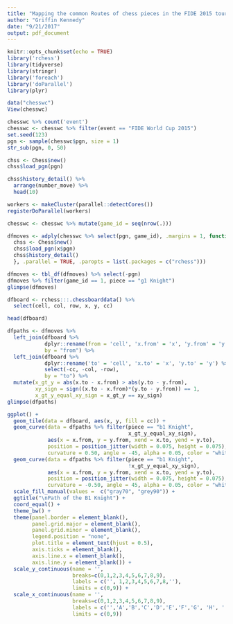 ```yaml
---
title: "Mapping the common Routes of chess pieces in the FIDE 2015 tournament"
author: "Griffin Kennedy"
date: "9/21/2017"
output: pdf_document
---
```


```r
knitr::opts_chunk$set(echo = TRUE)
library('rchess')
library(tidyverse)
library(stringr)
library('foreach')
library('doParallel')
library(plyr)
```


```r
data("chesswc")
View(chesswc)
```

```r
chesswc %>% count('event')
chesswc <- chesswc %>% filter(event == "FIDE World Cup 2015")
set.seed(123)
pgn <- sample(chesswc$pgn, size = 1)
str_sub(pgn, 0, 50)
```

```r
chss <- Chess$new()
chss$load_pgn(pgn)

chss$history_detail() %>%
  arrange(number_move) %>% 
  head(10)
```

```r
workers <- makeCluster(parallel::detectCores())
registerDoParallel(workers)

chesswc <- chesswc %>% mutate(game_id = seq(nrow(.)))

dfmoves <- adply(chesswc %>% select(pgn, game_id), .margins = 1, function(x){
  chss <- Chess$new()
  chss$load_pgn(x$pgn)
  chss$history_detail()
  }, .parallel = TRUE, .paropts = list(.packages = c("rchess")))

dfmoves <- tbl_df(dfmoves) %>% select(-pgn)
dfmoves %>% filter(game_id == 1, piece == "g1 Knight")
glimpse(dfmoves)
```

```r
dfboard <- rchess:::.chessboarddata() %>%
  select(cell, col, row, x, y, cc)

head(dfboard)
```

```r
dfpaths <- dfmoves %>%
  left_join(dfboard %>% 
            dplyr::rename(from = 'cell', 'x.from' = 'x', 'y.from' = 'y'),
            by = "from") %>%
  left_join(dfboard %>% 
            dplyr::rename('to' = 'cell', 'x.to' = 'x', 'y.to' = 'y') %>%
            select(-cc, -col, -row),
            by = "to") %>%
  mutate(x_gt_y = abs(x.to - x.from) > abs(y.to - y.from),
         xy_sign = sign((x.to - x.from)*(y.to - y.from)) == 1,
         x_gt_y_equal_xy_sign = x_gt_y == xy_sign)
glimpse(dfpaths)
```

```r
ggplot() +
  geom_tile(data = dfboard, aes(x, y, fill = cc)) +
  geom_curve(data = dfpaths %>% filter(piece == "b1 Knight",
                                       x_gt_y_equal_xy_sign),
             aes(x = x.from, y = y.from, xend = x.to, yend = y.to),
             position = position_jitter(width = 0.075, height = 0.075),
             curvature = 0.50, angle = -45, alpha = 0.05, color = "white", size = .85) +
  geom_curve(data = dfpaths %>% filter(piece == "b1 Knight", 
                                       !x_gt_y_equal_xy_sign),
             aes(x = x.from, y = y.from, xend = x.to, yend = y.to),
             position = position_jitter(width = 0.075, height = 0.075),
             curvature = -0.50, angle = 45, alpha = 0.05, color = "white", size = .85) +
  scale_fill_manual(values =  c("gray70", "grey90")) +
  ggtitle("\nPath of the B1 Knight") +
  coord_equal() + 
  theme_bw() + 
  theme(panel.border = element_blank(), 
        panel.grid.major = element_blank(),
        panel.grid.minor = element_blank(),
        legend.position = "none",
        plot.title = element_text(hjust = 0.5),
        axis.ticks = element_blank(),
        axis.line.x = element_blank(),
        axis.line.y = element_blank()) +
  scale_y_continuous(name = '',
                     breaks=c(0,1,2,3,4,5,6,7,8,9),
                     labels = c('', 1,2,3,4,5,6,7,8,''),
                     limits = c(0,9)) + 
  scale_x_continuous(name = '',
                     breaks=c(0,1,2,3,4,5,6,7,8,9),
                     labels = c('','A','B','C','D','E','F','G', 'H', ''),
                     limits = c(0,9))
```

